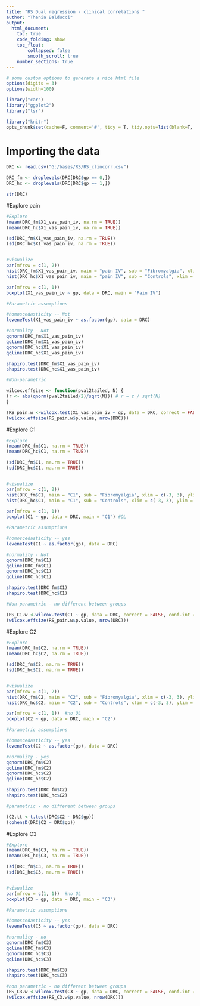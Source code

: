 ---
title: "RS Dual regression - clinical correlations "
author: "Thania Balducci"
output: 
  html_document:
    toc: true
    code_folding: show
    toc_float: 
        collapsed: false
        smooth_scroll: true
    number_sections: true
---

```{r setup, message=F, echo=F}
# some custom options to generate a nice html file
options(digits = 3)
options(width=100)

library("car")
library("ggplot2")
library("lsr")

library("knitr")
opts_chunk$set(cache=F, comment='#', tidy = T, tidy.opts=list(blank=T, width.cutoff=100), fig.align='center', message=F, warning=T, fig.width=6, fig.height=6, dev='svg',eval=T)
```

# Importing the data

```{r import}
DRC <- read.csv("G:/bases/RS/RS_clincorr.csv")

DRC_fm <- droplevels(DRC[DRC$gp == 0,])
DRC_hc <- droplevels(DRC[DRC$gp == 1,])

str(DRC)
```

#Explore pain
```{r}

#Explore
(mean(DRC_fm$X1_vas_pain_iv, na.rm = TRUE))
(mean(DRC_hc$X1_vas_pain_iv, na.rm = TRUE))

(sd(DRC_fm$X1_vas_pain_iv, na.rm = TRUE))
(sd(DRC_hc$X1_vas_pain_iv, na.rm = TRUE))


#visualize
par(mfrow = c(1, 2))
hist(DRC_fm$X1_vas_pain_iv, main = "pain IV", sub = "Fibromyalgia", xlim = c(0, 100), ylim = c(0, 33), breaks = (8))
hist(DRC_hc$X1_vas_pain_iv, main = "pain IV", sub = "Controls", xlim = c(0, 100), ylim = c(0, 33), breaks = (2))

par(mfrow = c(1, 1))
boxplot(X1_vas_pain_iv ~ gp, data = DRC, main = "Pain IV")

#Parametric assumptions

#homoscedasticity -- Not
leveneTest(X1_vas_pain_iv ~ as.factor(gp), data = DRC)

#normality - Not
qqnorm(DRC_fm$X1_vas_pain_iv)
qqline(DRC_fm$X1_vas_pain_iv)
qqnorm(DRC_hc$X1_vas_pain_iv)
qqline(DRC_hc$X1_vas_pain_iv)

shapiro.test(DRC_fm$X1_vas_pain_iv)
shapiro.test(DRC_hc$X1_vas_pain_iv)

#Non-parametric

wilcox.effsize <- function(pval2tailed, N) {
(r <- abs(qnorm(pval2tailed/2)/sqrt(N))) # r = z / sqrt(N)
}

(RS_pain.w <-wilcox.test(X1_vas_pain_iv ~ gp, data = DRC, correct = FALSE, conf.int = TRUE))
(wilcox.effsize(RS_pain.w$p.value, nrow(DRC)))

```


#Explore C1
```{r}

#Explore
(mean(DRC_fm$C1, na.rm = TRUE))
(mean(DRC_hc$C1, na.rm = TRUE))

(sd(DRC_fm$C1, na.rm = TRUE))
(sd(DRC_hc$C1, na.rm = TRUE))


#visualize
par(mfrow = c(1, 2))
hist(DRC_fm$C1, main = "C1", sub = "Fibromyalgia", xlim = c(-3, 3), ylim = c(0, 25), breaks = (4))
hist(DRC_hc$C1, main = "C1", sub = "Controls", xlim = c(-3, 3), ylim = c(0, 25), breaks = (4))

par(mfrow = c(1, 1))
boxplot(C1 ~ gp, data = DRC, main = "C1") #OL

#Parametric assumptions

#homoscedasticity -- yes
leveneTest(C1 ~ as.factor(gp), data = DRC)

#normality - Not
qqnorm(DRC_fm$C1)
qqline(DRC_fm$C1)
qqnorm(DRC_hc$C1)
qqline(DRC_hc$C1)

shapiro.test(DRC_fm$C1)
shapiro.test(DRC_hc$C1)

#Non-parametric - no different between groups

(RS_C1.w <-wilcox.test(C1 ~ gp, data = DRC, correct = FALSE, conf.int = TRUE))
(wilcox.effsize(RS_pain.w$p.value, nrow(DRC)))

```

#Explore C2
```{r}

#Explore
(mean(DRC_fm$C2, na.rm = TRUE))
(mean(DRC_hc$C2, na.rm = TRUE))

(sd(DRC_fm$C2, na.rm = TRUE))
(sd(DRC_hc$C2, na.rm = TRUE))


#visualize
par(mfrow = c(1, 2))
hist(DRC_fm$C2, main = "C2", sub = "Fibromyalgia", xlim = c(-3, 3), ylim = c(0, 20), breaks = (4))
hist(DRC_hc$C2, main = "C2", sub = "Controls", xlim = c(-3, 3), ylim = c(0, 20), breaks = (4))

par(mfrow = c(1, 1))  #no OL
boxplot(C2 ~ gp, data = DRC, main = "C2")

#Parametric assumptions

#homoscedasticity -- yes
leveneTest(C2 ~ as.factor(gp), data = DRC)

#normality - yes
qqnorm(DRC_fm$C2)
qqline(DRC_fm$C2)
qqnorm(DRC_hc$C2)
qqline(DRC_hc$C2)

shapiro.test(DRC_fm$C2)
shapiro.test(DRC_hc$C2)

#parametric - no different between groups

(C2.tt <-t.test(DRC$C2 ~ DRC$gp))
(cohensD(DRC$C2 ~ DRC$gp))

```

#Explore C3
```{r}

#Explore
(mean(DRC_fm$C3, na.rm = TRUE))
(mean(DRC_hc$C3, na.rm = TRUE))

(sd(DRC_fm$C3, na.rm = TRUE))
(sd(DRC_hc$C3, na.rm = TRUE))


#visualize
par(mfrow = c(1, 1))  #no OL
boxplot(C3 ~ gp, data = DRC, main = "C3")

#Parametric assumptions

#homoscedasticity -- yes
leveneTest(C3 ~ as.factor(gp), data = DRC)

#normality - no
qqnorm(DRC_fm$C3)
qqline(DRC_fm$C3)
qqnorm(DRC_hc$C3)
qqline(DRC_hc$C3)

shapiro.test(DRC_fm$C3)
shapiro.test(DRC_hc$C3)

#non parametric - no different between groups
(RS_C3.w <-wilcox.test(C3 ~ gp, data = DRC, correct = FALSE, conf.int = TRUE))
(wilcox.effsize(RS_C3.w$p.value, nrow(DRC)))
```
